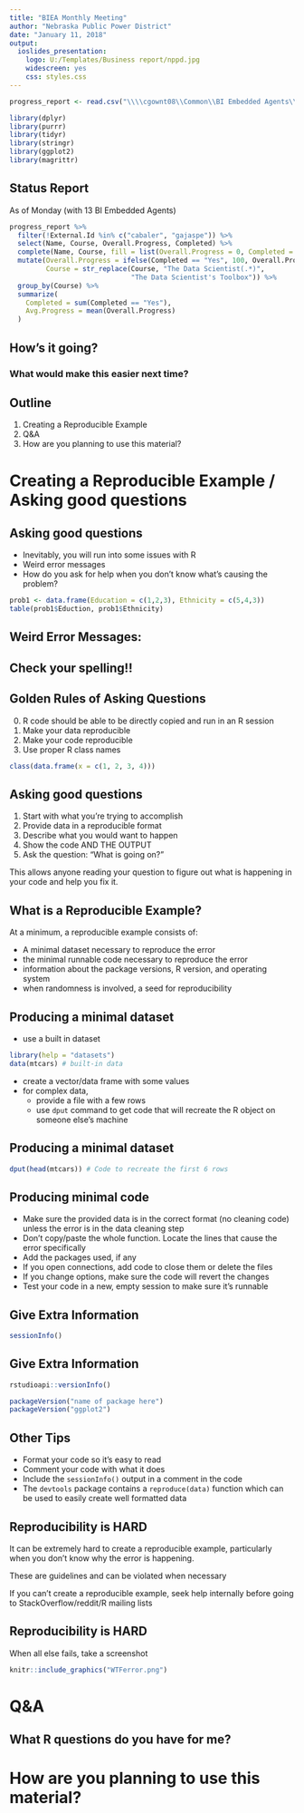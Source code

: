 ```yaml
---
title: "BIEA Monthly Meeting"
author: "Nebraska Public Power District"
date: "January 11, 2018"
output: 
  ioslides_presentation: 
    logo: U:/Templates/Business report/nppd.jpg
    widescreen: yes
    css: styles.css
---
```



```r
progress_report <- read.csv("\\\\cgownt08\\Common\\BI Embedded Agents\\2018-01-22_Course_Completion.csv", stringsAsFactors = F)

library(dplyr)
library(purrr)
library(tidyr)
library(stringr)
library(ggplot2)
library(magrittr)
```
## Status Report

As of Monday (with 13 BI Embedded Agents)

```r
progress_report %>%
  filter(!External.Id %in% c("cabaler", "gajaspe")) %>%
  select(Name, Course, Overall.Progress, Completed) %>%
  complete(Name, Course, fill = list(Overall.Progress = 0, Completed = "No")) %>%
  mutate(Overall.Progress = ifelse(Completed == "Yes", 100, Overall.Progress),
         Course = str_replace(Course, "The Data Scientist(.*)", 
                              "The Data Scientist's Toolbox")) %>%
  group_by(Course) %>%
  summarize(
    Completed = sum(Completed == "Yes"),
    Avg.Progress = mean(Overall.Progress)
  )
```

## How's it going?

### What would make this easier next time?

## Outline

1. Creating a Reproducible Example
2. Q&A
3. How are you planning to use this material?

# Creating a Reproducible Example / Asking good questions
<!-- https://stackoverflow.com/questions/5963269/how-to-make-a-great-r-reproducible-example-->

## Asking good questions

- Inevitably, you will run into some issues with R
- Weird error messages
- How do you ask for help when you don't know what's causing the problem?

```r
prob1 <- data.frame(Education = c(1,2,3), Ethnicity = c(5,4,3))
table(prob1$Eduction, prob1$Ethnicity)
```

## Weird Error Messages: {.vcenter .flexbox}
<h2>Check your spelling!!</h2>

## Golden Rules of Asking Questions

0. R code should be able to be directly copied and run in an R session
1. Make your data reproducible
2. Make your code reproducible
3. Use proper R class names
```r
class(data.frame(x = c(1, 2, 3, 4)))
```

## Asking good questions

1. Start with what you're trying to accomplish
2. Provide data in a reproducible format
3. Describe what you would want to happen
4. Show the code AND THE OUTPUT
5. Ask the question: "What is going on?"

This allows anyone reading your question to figure out what is happening in your code and help you fix it.

## What is a Reproducible Example?

At a minimum, a reproducible example consists of:

- A minimal dataset necessary to reproduce the error
- the minimal runnable code necessary to reproduce the error
- information about the package versions, R version, and operating system
- when randomness is involved, a seed for reproducibility

## Producing a minimal dataset

- use a built in dataset
```r
library(help = "datasets")
data(mtcars) # built-in data
```

- create a vector/data frame with some values
- for complex data, 
    - provide a file with a few rows
    - use `dput` command to get code that will recreate the R object on someone else's machine

## Producing a minimal dataset
```r
dput(head(mtcars)) # Code to recreate the first 6 rows
```
    
## Producing minimal code

- Make sure the provided data is in the correct format (no cleaning code) unless the error is in the data cleaning step
- Don't copy/paste the whole function. Locate the lines that cause the error specifically
- Add the packages used, if any
- If you open connections, add code to close them or delete the files
- If you change options, make sure the code will revert the changes
- Test your code in a new, empty session to make sure it's runnable

## Give Extra Information

```r
sessionInfo()
```

## Give Extra Information

```r
rstudioapi::versionInfo()
```

```r
packageVersion("name of package here")
packageVersion("ggplot2")
```

## Other Tips

- Format your code so it's easy to read
- Comment your code with what it does
- Include the `sessionInfo()` output in a comment in the code
- The `devtools` package contains a `reproduce(data)` function which can be used to easily create well formatted data

## Reproducibility is HARD

It can be extremely hard to create a reproducible example, particularly when you don't know why the error is happening. 

These are guidelines and can be violated when necessary

If you can't create a reproducible example, seek help internally before going to StackOverflow/reddit/R mailing lists

## Reproducibility is HARD
When all else fails, take a screenshot
```r
knitr::include_graphics("WTFerror.png")
```


# Q&A

## What R questions do you have for me?

# How are you planning to use this material?